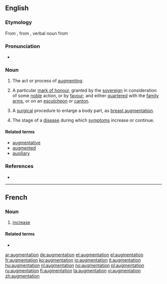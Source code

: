 ==English==

===Etymology===
From {{etyl|fro}} {{term|lang=fro|augmentation}}, from {{etyl|la}} {{term|lang=la|augmentatio}}, verbal noun from {{term|lang=la|augmento||to increase}}

===Pronunciation===
* {{rhymes|eɪʃən}}

===Noun===
{{en-noun}}

# The act or process of [[augment]]ing.
# {{heraldry}} A particular [[mark of honour]], granted by the [[sovereign]] in consideration of some [[noble]] action, or by [[favour]]; and either [[quarter]]ed with the [[family arms]], or on an [[escutcheon]] or [[canton]].
# {{medicine}} A [[surgical]] procedure to enlarge a body part, as [[breast augmentation]].
# {{medicine}} The stage of a [[disease]] during which [[symptom]]s increase or continue.

====Related terms====
* [[augmentative]]
* [[augmented]]
* [[auxiliary]]

===References===
* {{R:Heraldry 1862}}

----

==French==

===Noun===
{{fr-noun|f}}

# [[increase]]

====Related terms====
* {{l|fr|augmenter}}

[[ar:augmentation]]
[[de:augmentation]]
[[et:augmentation]]
[[el:augmentation]]
[[fr:augmentation]]
[[ko:augmentation]]
[[io:augmentation]]
[[it:augmentation]]
[[hu:augmentation]]
[[nl:augmentation]]
[[no:augmentation]]
[[pl:augmentation]]
[[ru:augmentation]]
[[fi:augmentation]]
[[ta:augmentation]]
[[vi:augmentation]]
[[zh:augmentation]]